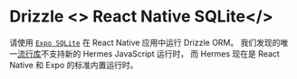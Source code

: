 
# Drizzle <> React Native SQLite</>
请使用 [`Expo SQLite`](#expo-sqlite) 在 React Native 应用中运行 Drizzle ORM。
我们发现的唯一[流行库](https://github.com/andpor/react-native-sqlite-storage)不支持新的 Hermes JavaScript 运行时，
而 Hermes 现在是 React Native 和 Expo 的标准内置运行时。
